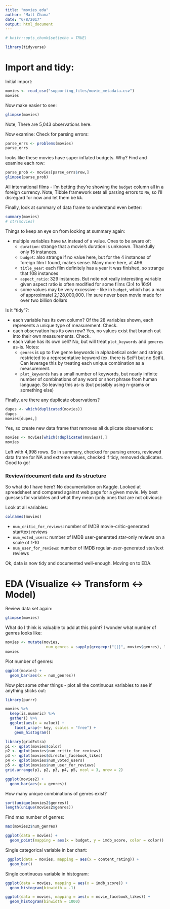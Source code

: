 ```yaml
---
title: "movies_eda"
author: "Matt Chana"
date: "6/8/2017"
output: html_document
---
```


```r
# knitr::opts_chunk$set(echo = TRUE)
```

```r
library(tidyverse)
```

# Import and tidy:

Initial import:
```r
movies <- read_csv("supporting_files/movie_metadata.csv")
movies
```

Now make easier to see:
```r
glimpse(movies)
```
Note, There are 5,043 observations here.

Now examine:
Check for parsing errors:
```r
parse_errs <- problems(movies)
parse_errs
```

looks like these movies have super inflated budgets. Why? Find and examine each row:
```r
parse_prob <- movies[parse_errs$row,]
glimpse(parse_prob)
```

All international films - I'm betting they're showing the `budget` column all in a foreign currency. Note, Tibble framework sets all parsing errors to `NA`, so I'll disregard for now and let them be `NA`.

Finally, look at summary of data frame to understand even better:
```r
summary(movies)
# str(movies)
```

Things to keep an eye on from looking at summary again:

* multiple variables have `NA` instead of a value. Ones to be aware of:
  * `duration`: strange that a movie's duration is unknown. Thankfully only 15 instances.
  * `budget`: also strange if no value here, but for the 4 instances of foreign film I found, makes sense. Many more here, at 496.
  * `title_year`: each film definitely has a year it was finished, so strange that 108 instances
  * `aspect_ratio`: 329 instances. But note not really interesting variable given aspect ratio is often modified for some films (3:4 to 16:9)
  * some values may be very excessive - like in `budget`, which has a max of approximatel 2,128,000,000. I'm sure never been movie made for over two billion dollars


Is it "tidy"?:

* each variable has its own column? Of the 28 variables shown, each represents a unique type of measurement. Check.
* each observation has its own row? Yes, no values exist that branch out into their own measurements. Check.
* each value has its own cell? No, but will treat `plot_keywords` and `generes` as-is. Notes:
  * `genres` is up to five genre keywords in alphabetical order and strings restricted to a representative keyword (ex. there is SciFi but no Scifi). Can leverage this by treating each unique combination as a measurement.
  * `plot_keywords` has a small number of keywords, but nearly infinite number of combinations of any word or short phrase from human language. So leaving this as-is (but possibly using n-grams or something else)
 
Finally, are there any duplicate observations?
```r
dupes <- which(duplicated(movies))
dupes
movies[dupes,]
```

Yes, so create new data frame that removes all duplicate observations:
```r
movies <- movies[which(!duplicated(movies)),]
movies
```

Left with 4,998 rows. So in summary, checked for parsing errors, reviewed data frame for NA and extreme values, checked if tidy, removed duplicates. Good to go!

### Review/document data and its structure
So what do I have here? No documentation on Kaggle. Looked at spreadsheet and compared against web page for a given movie. My best guesses for variables and what they mean (only ones that are not obvious):

Look at all variables:
```r
colnames(movies)
```

* `num_critic_for_reviews`: number of IMDB movie-critic-generated star/text reviews
* `num_voted_users`: number of IMDB user-generated star-only reviews on a scale of 1-10
* `num_user_for_reviews`: number of IMDB regular-user-generated star/text reviews

Ok, data is now tidy and documented well-enough. Moving on to EDA.


# EDA (Visualize <-> Transform <-> Model)
Review data set again:
```r
glimpse(movies)
```

What do I think is valuable to add at this point?
I wonder what number of genres looks like:
```r
movies <- mutate(movies,
                  num_genres = sapply(gregexpr("[|]", movies$genres), length))
movies
```

Plot number of genres:
```r
ggplot(movies) +
  geom_bar(aes(x = num_genres))
```

Now plot some other things - plot all the continuous variables to see if anything sticks out:
```r
library(purrr)

movies %>%
  keep(is.numeric) %>% 
  gather() %>% 
  ggplot(aes(x = value)) +
    facet_wrap(~ key, scales = "free") +
    geom_histogram()
```

```r
library(gridExtra)
p1 <- qplot(movies$color)
p2 <- qplot(movies$num_critic_for_reviews)
p3 <- qplot(movies$director_facebook_likes)
p4 <- qplot(movies$num_voted_users)
p5 <- qplot(movies$num_user_for_reviews)
grid.arrange(p1, p2, p3, p4, p5, ncol = 3, nrow = 2)
```









```r
ggplot(movies2) +
  geom_bar(aes(x = genres))
```


How many unique combinations of genres exist?
```r
sort(unique(movies2$genres))
length(unique(movies2$genres))
```

Find max number of genres:
```r
max(movies2$num_genres)
```








```r
ggplot(data = movies) +
  geom_point(mapping = aes(x = budget, y = imdb_score, color = color))
```


Single categorical variable in bar chart:
```r
 ggplot(data = movies, mapping = aes(x = content_rating)) +
  geom_bar()
```


Single continuous variable in histogram:
```r
ggplot(data = movies, mapping = aes(x = imdb_score)) +
  geom_histogram(binwidth = .1)
```


```r
ggplot(data = movies, mapping = aes(x = movie_facebook_likes)) +
  geom_histogram(binwidth = 1000)
```

